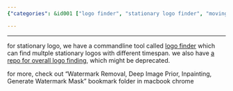 ```yaml
---
{"categories": &id001 ["logo finder", "stationary logo finder", "moving logo finder", "command-line tool", "repository", "outdated", "Watermark Removal, Deep Image Prior, Inpainting, Generate Watermark Mask"], "category": "Logo Finders", "date": "2022-09-07 18:10:04", "description": "This article discusses two types of logo finders, stationary and moving. The stationary logo finder is a command-line tool, while the overall logo finding repository may be outdated. To find related information, one can refer to a 'Watermark Removal, Deep Image Prior, Inpainting, Generate Watermark Mask' bookmark folder on a MacBook Chrome browser.", "tags": *id001, "title": "stationary logo finders and moving logo finders"}

---
```


------

for stationary logo, we have a commandline tool called [logo finder](https://github.com/wernerturing/multi-delogo/blob/master/src/opencv-logo-finder/logo-finder.cpp) which can find multple stationary logos with different timespan. we also have [a repo for overall logo finding](https://github.com/rohitrango/automatic-watermark-detection), which might be deprecated.

for more, check out "Watermark Removal, Deep Image Prior, Inpainting, Generate Watermark Mask" bookmark folder in macbook chrome


